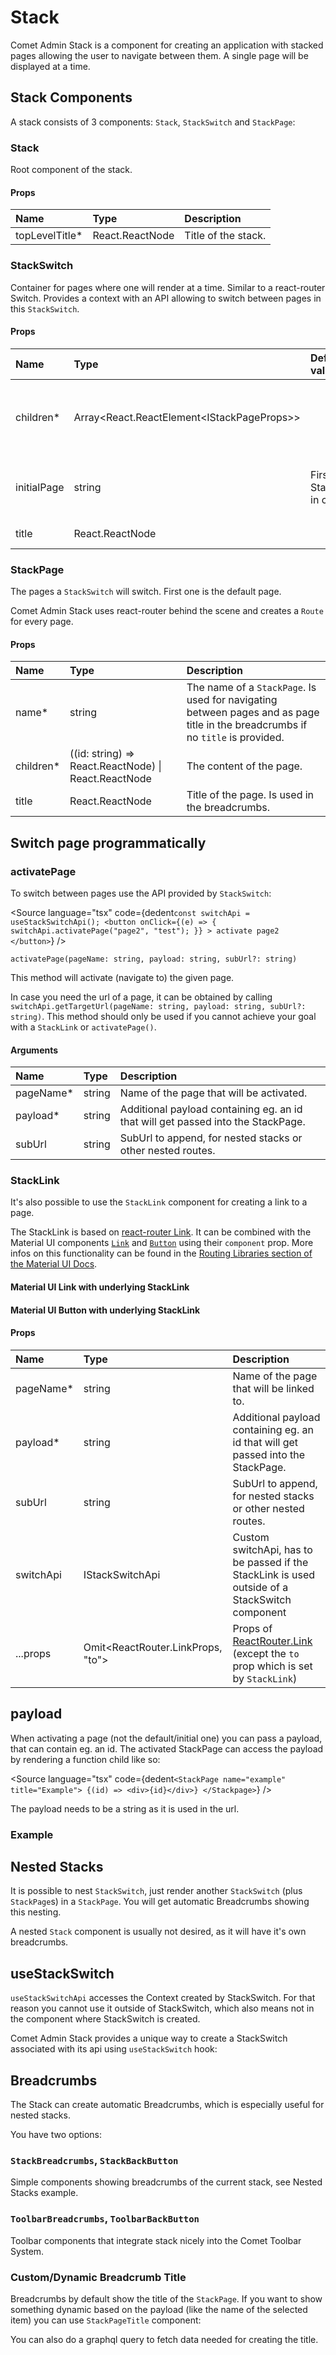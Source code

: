 

<Meta title="Docs/Components/Stack" />

# Stack

Comet Admin Stack is a component for creating an application with stacked pages allowing the user to navigate between them.
A single page will be displayed at a time.

## Stack Components

<Canvas>
    <Story id="stories-components-stack--basic" />
</Canvas>

A stack consists of 3 components: `Stack`, `StackSwitch` and `StackPage`:

### Stack

Root component of the stack.

#### Props

| Name            | Type            | Description         |
| :-------------- | :-------------- | :------------------ |
| topLevelTitle\* | React.ReactNode | Title of the stack. |

### StackSwitch

Container for pages where one will render at a time. Similar to a react-router Switch. Provides a context with an API allowing to switch between pages in this `StackSwitch`.

#### Props

| Name        | Type                                         | Default value               | Description                                                  |
| :---------- | :------------------------------------------- | :-------------------------- | :----------------------------------------------------------- |
| children\*  | Array<React.ReactElement<IStackPageProps\>\> |                             | The `StackPages` that are switched inside the `StackSwitch`. |
| initialPage | string                                       | First StackPage in children | The `StackPage` that is shown initially.                     |
| title       | React.ReactNode                              |                             | Title of the `StackSwitch`.                                  |

### StackPage

The pages a `StackSwitch` will switch. First one is the default page.

Comet Admin Stack uses react-router behind the scene and creates a `Route` for every page.

#### Props

| Name       | Type                                                 | Description                                                                                                                     |
| :--------- | :--------------------------------------------------- | :------------------------------------------------------------------------------------------------------------------------------ |
| name\*     | string                                               | The name of a `StackPage`. Is used for navigating between pages and as page title in the breadcrumbs if no `title` is provided. |
| children\* | ((id: string) => React.ReactNode) \| React.ReactNode | The content of the page.                                                                                                        |
| title      | React.ReactNode                                      | Title of the page. Is used in the breadcrumbs.                                                                                  |

## Switch page programmatically

### activatePage

To switch between pages use the API provided by `StackSwitch`:

<Source
    language="tsx"
    code={dedent`
        const switchApi = useStackSwitchApi();
        <button
            onClick={(e) => {
                switchApi.activatePage("page2", "test");
            }}
        >
            activate page2
        </button>
  `}
/>

`activatePage(pageName: string, payload: string, subUrl?: string)`

This method will activate (navigate to) the given page.

In case you need the url of a page, it can be obtained by calling `switchApi.getTargetUrl(pageName: string, payload: string, subUrl?: string)`.
This method should only be used if you cannot achieve your goal with a `StackLink` or `activatePage()`.

#### Arguments

| Name       | Type   | Description                                                                      |
| :--------- | :----- | :------------------------------------------------------------------------------- |
| pageName\* | string | Name of the page that will be activated.                                         |
| payload\*  | string | Additional payload containing eg. an id that will get passed into the StackPage. |
| subUrl     | string | SubUrl to append, for nested stacks or other nested routes.                      |

### StackLink

It's also possible to use the `StackLink` component for creating a link to a page.

The StackLink is based on [react-router Link](https://reactrouter.com/web/api/Link).
It can be combined with the Material UI components [`Link`](https://material-ui.com/api/link/) and [`Button`](https://material-ui.com/api/button/) using their `component` prop.
More infos on this functionality can be found in the [Routing Libraries section of the Material UI Docs](https://material-ui.com/guides/composition/#routing-libraries).

#### Material UI Link with underlying StackLink

<Canvas>
    <Story id="stories-components-stack--stacklink-muilink" />
</Canvas>

#### Material UI Button with underlying StackLink

<Canvas>
    <Story id="stories-components-stack--stacklink-button" />
</Canvas>

#### Props

| Name       | Type                              | Description                                                                                                          |
| :--------- | :-------------------------------- | :------------------------------------------------------------------------------------------------------------------- |
| pageName\* | string                            | Name of the page that will be linked to.                                                                             |
| payload\*  | string                            | Additional payload containing eg. an id that will get passed into the StackPage.                                     |
| subUrl     | string                            | SubUrl to append, for nested stacks or other nested routes.                                                          |
| switchApi  | IStackSwitchApi                   | Custom switchApi, has to be passed if the StackLink is used outside of a StackSwitch component                       |
| ...props   | Omit<ReactRouter.LinkProps, "to"> | Props of [ReactRouter.Link](https://reactrouter.com/web/api/Link) (except the `to` prop which is set by `StackLink`) |

## payload

When activating a page (not the default/initial one) you can pass a payload, that can contain eg. an id.
The activated StackPage can access the payload by rendering a function child like so:

<Source
    language="tsx"
    code={dedent`
        <StackPage name="example" title="Example">
            {(id) => <div>{id}</div>}
        </Stackpage>
`}
/>

The payload needs to be a string as it is used in the url.

### Example

<Canvas>
    <Story id="stories-components-stack--payload" />
</Canvas>

## Nested Stacks

It is possible to nest `StackSwitch`, just render another `StackSwitch` (plus `StackPage`s) in a `StackPage`. You will get automatic Breadcrumbs showing this nesting.

<Canvas>
    <Story id="stories-components-stack--nested" />
</Canvas>

A nested `Stack` component is usually not desired, as it will have it's own breadcrumbs.

## useStackSwitch

`useStackSwitchApi` accesses the Context created by StackSwitch. For that reason you cannot use it outside of StackSwitch, which also means not in the component where StackSwitch is created.

Comet Admin Stack provides a unique way to create a StackSwitch associated with its api using `useStackSwitch` hook:

<Canvas>
    <Story id="stories-components-stack--usestackswitch" />
</Canvas>

## Breadcrumbs

The Stack can create automatic Breadcrumbs, which is especially useful for nested stacks.

You have two options:

### `StackBreadcrumbs`, `StackBackButton`

Simple components showing breadcrumbs of the current stack, see Nested Stacks example.

### `ToolbarBreadcrumbs`, `ToolbarBackButton`

Toolbar components that integrate stack nicely into the Comet Toolbar System.

<Canvas>
    <Story id="stories-components-stack--breadrumbstoolbar" />
</Canvas>

### Custom/Dynamic Breadcrumb Title

Breadcrumbs by default show the title of the `StackPage`. If you want to show something dynamic based on the payload (like the name of the selected item) you can use `StackPageTitle` component:

<Canvas>
    <Story id="stories-components-stack--dynamictitle" />
</Canvas>

You can also do a graphql query to fetch data needed for creating the title.
